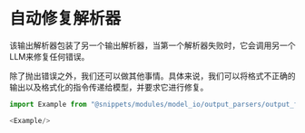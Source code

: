 # 自动修复解析器

该输出解析器包装了另一个输出解析器，当第一个解析器失败时，它会调用另一个LLM来修复任何错误。

除了抛出错误之外，我们还可以做其他事情。具体来说，我们可以将格式不正确的输出以及格式化的指令传递给模型，并要求它进行修复。

```javascript
import Example from "@snippets/modules/model_io/output_parsers/output_fixing_parser.mdx"

<Example/>
```

